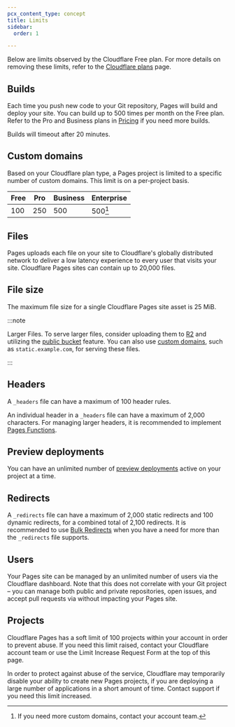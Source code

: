 ```yaml
---
pcx_content_type: concept
title: Limits
sidebar:
  order: 1

---
```



Below are limits observed by the Cloudflare Free plan. For more details on removing these limits, refer to the [Cloudflare plans](https://www.cloudflare.com/plans) page.

<Render file="limits_increase" product="workers" />

## Builds

Each time you push new code to your Git repository, Pages will build and deploy your site. You can build up to 500 times per month on the Free plan. Refer to the Pro and Business plans in [Pricing](https://pages.cloudflare.com/#pricing) if you need more builds.

Builds will timeout after 20 minutes.

## Custom domains

Based on your Cloudflare plan type, a Pages project is limited to a specific number of custom domains. This limit is on a per-project basis.

| Free | Pro | Business | Enterprise |
| ---- | --- | -------- | ---------- |
| 100  | 250 | 500      | 500[^1]    |

[^1]: If you need more custom domains, contact your account team.

## Files

Pages uploads each file on your site to Cloudflare's globally distributed network to deliver a low latency experience to every user that visits your site. Cloudflare Pages sites can contain up to 20,000 files.

## File size

The maximum file size for a single Cloudflare Pages site asset is 25 MiB.

:::note

Larger Files. To serve larger files, consider uploading them to [R2](/r2/) and utilizing the [public bucket](/r2/buckets/public-buckets/) feature. You can also use [custom domains](/r2/buckets/public-buckets/#connect-a-bucket-to-a-custom-domain), such as `static.example.com`, for serving these files.


:::

## Headers

A `_headers` file can have a maximum of 100 header rules.

An individual header in a `_headers` file can have a maximum of 2,000 characters. For managing larger headers, it is recommended to implement [Pages Functions](/pages/functions/).

## Preview deployments

You can have an unlimited number of [preview deployments](/pages/configuration/preview-deployments/) active on your project at a time.

## Redirects

A `_redirects` file can have a maximum of 2,000 static redirects and 100 dynamic redirects, for a combined total of 2,100 redirects. It is recommended to use [Bulk Redirects](/pages/configuration/redirects/#surpass-_redirects-limits) when you have a need for more than the `_redirects` file supports.

## Users

Your Pages site can be managed by an unlimited number of users via the Cloudflare dashboard. Note that this does not correlate with your Git project – you can manage both public and private repositories, open issues, and accept pull requests via  without impacting your Pages site.

## Projects

Cloudflare Pages has a soft limit of 100 projects within your account in order to prevent abuse. If you need this limit raised, contact your Cloudflare account team or use the Limit Increase Request Form at the top of this page.

In order to protect against abuse of the service, Cloudflare may temporarily disable your ability to create new Pages projects, if you are deploying a large number of applications in a short amount of time. Contact support if you need this limit increased.
